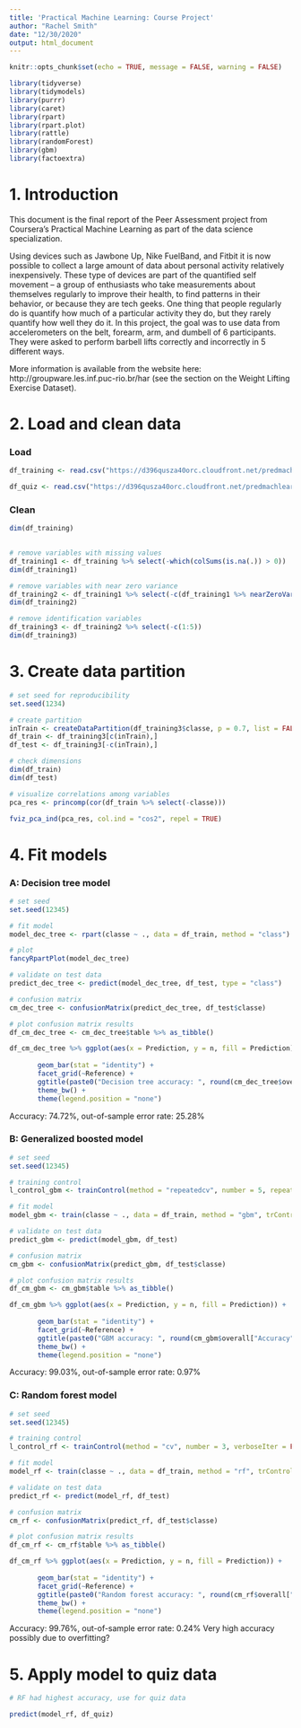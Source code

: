 ```yaml
---
title: 'Practical Machine Learning: Course Project'
author: "Rachel Smith"
date: "12/30/2020"
output: html_document
---
```


```r

knitr::opts_chunk$set(echo = TRUE, message = FALSE, warning = FALSE)

library(tidyverse)
library(tidymodels)
library(purrr)
library(caret)
library(rpart)
library(rpart.plot)
library(rattle)
library(randomForest)
library(gbm)
library(factoextra)

```

# 1. Introduction

This document is the final report of the Peer Assessment project from Coursera's Practical Machine Learning as part of the data science specialization.

Using devices such as Jawbone Up, Nike FuelBand, and Fitbit it is now possible to collect a large amount of data about personal activity relatively inexpensively. These type of devices are part of the quantified self movement – a group of enthusiasts who take measurements about themselves regularly to improve their health, to find patterns in their behavior, or because they are tech geeks. One thing that people regularly do is quantify how much of a particular activity they do, but they rarely quantify how well they do it. In this project, the goal was to use data from accelerometers on the belt, forearm, arm, and dumbell of 6 participants. They were asked to perform barbell lifts correctly and incorrectly in 5 different ways. 

More information is available from the website here: http://groupware.les.inf.puc-rio.br/har (see the section on the Weight Lifting Exercise Dataset).

# 2. Load and clean data

### Load

```r

df_training <- read.csv("https://d396qusza40orc.cloudfront.net/predmachlearn/pml-training.csv") %>% as_tibble()

df_quiz <- read.csv("https://d396qusza40orc.cloudfront.net/predmachlearn/pml-testing.csv") %>% as_tibble() # for use in quiz results

```

### Clean

```r

dim(df_training)
       
```

```r

# remove variables with missing values
df_training1 <- df_training %>% select(-which(colSums(is.na(.)) > 0))
dim(df_training1)

```

```r

# remove variables with near zero variance
df_training2 <- df_training1 %>% select(-c(df_training1 %>% nearZeroVar()))
dim(df_training2)

```

```r

# remove identification variables
df_training3 <- df_training2 %>% select(-c(1:5))
dim(df_training3)

```

# 3. Create data partition

```r

# set seed for reproducibility
set.seed(1234)

# create partition
inTrain <- createDataPartition(df_training3$classe, p = 0.7, list = FALSE)
df_train <- df_training3[c(inTrain),]
df_test <- df_training3[-c(inTrain),]

```

```r

# check dimensions
dim(df_train)
dim(df_test)

```

```r

# visualize correlations among variables
pca_res <- princomp(cor(df_train %>% select(-classe)))

fviz_pca_ind(pca_res, col.ind = "cos2", repel = TRUE)

```

# 4. Fit models

### A: Decision tree model

```r

# set seed
set.seed(12345)

# fit model
model_dec_tree <- rpart(classe ~ ., data = df_train, method = "class")

# plot
fancyRpartPlot(model_dec_tree)

```

```r

# validate on test data
predict_dec_tree <- predict(model_dec_tree, df_test, type = "class")

# confusion matrix
cm_dec_tree <- confusionMatrix(predict_dec_tree, df_test$classe)

# plot confusion matrix results
df_cm_dec_tree <- cm_dec_tree$table %>% as_tibble()

df_cm_dec_tree %>% ggplot(aes(x = Prediction, y = n, fill = Prediction)) +
       
       geom_bar(stat = "identity") +
       facet_grid(~Reference) +
       ggtitle(paste0("Decision tree accuracy: ", round(cm_dec_tree$overall["Accuracy"], 4)*100, "%")) +
       theme_bw() +
       theme(legend.position = "none")

```

Accuracy: 74.72%, out-of-sample error rate: 25.28%

### B: Generalized boosted model

```r

# set seed
set.seed(12345)

# training control
l_control_gbm <- trainControl(method = "repeatedcv", number = 5, repeats = 1) 

# fit model
model_gbm <- train(classe ~ ., data = df_train, method = "gbm", trControl = l_control_gbm, verbose = FALSE)

```

```r

# validate on test data
predict_gbm <- predict(model_gbm, df_test)

# confusion matrix
cm_gbm <- confusionMatrix(predict_gbm, df_test$classe)

# plot confusion matrix results
df_cm_gbm <- cm_gbm$table %>% as_tibble()

df_cm_gbm %>% ggplot(aes(x = Prediction, y = n, fill = Prediction)) +
       
       geom_bar(stat = "identity") +
       facet_grid(~Reference) +
       ggtitle(paste0("GBM accuracy: ", round(cm_gbm$overall["Accuracy"], 4)*100, "%")) +
       theme_bw() +
       theme(legend.position = "none")

```

Accuracy: 99.03%, out-of-sample error rate: 0.97%

### C: Random forest model

```r

# set seed
set.seed(12345)

# training control
l_control_rf <- trainControl(method = "cv", number = 3, verboseIter = FALSE) 

# fit model
model_rf <- train(classe ~ ., data = df_train, method = "rf", trControl = l_control_rf)

```

```r

# validate on test data
predict_rf <- predict(model_rf, df_test)

# confusion matrix
cm_rf <- confusionMatrix(predict_rf, df_test$classe)

# plot confusion matrix results
df_cm_rf <- cm_rf$table %>% as_tibble()

df_cm_rf %>% ggplot(aes(x = Prediction, y = n, fill = Prediction)) +
       
       geom_bar(stat = "identity") +
       facet_grid(~Reference) +
       ggtitle(paste0("Random forest accuracy: ", round(cm_rf$overall["Accuracy"], 4)*100, "%")) +
       theme_bw() +
       theme(legend.position = "none")

```

Accuracy: 99.76%, out-of-sample error rate: 0.24%
Very high accuracy possibly due to overfitting?

# 5. Apply model to quiz data

```r

# RF had highest accuracy, use for quiz data

predict(model_rf, df_quiz)

```
















